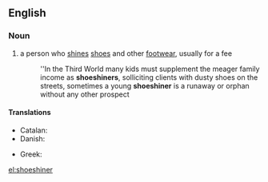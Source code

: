 ==English==

===Noun===
{{en-noun}}

# a person who [[shine]]s [[shoe]]s and other [[footwear]], usually for a fee
#:''In the Third World many kids must supplement the meager family income as '''shoeshiners''', solliciting clients with dusty shoes on the streets, sometimes a young '''shoeshiner''' is a runaway or orphan without any other prospect

====Translations====
{{trans-top|a person who shines shoes and other footwear, usually for a fee}}
* Catalan: {{t+|ca|enllustrador de sabates|m|}}
* Danish: {{t|da|skopudser|c}}
{{trans-mid}}
* Greek: {{t+|el|λούστρος|m|tr=loustros}}
{{trans-bottom}}

[[el:shoeshiner]]